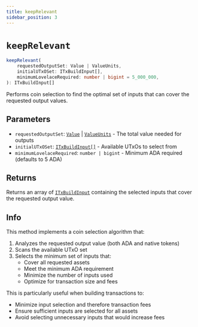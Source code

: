 ```yaml
---
title: keepRelevant
sidebar_position: 3
---
```


# `keepRelevant`

```ts
keepRelevant(
    requestedOutputSet: Value | ValueUnits,
    initialUTxOSet: ITxBuildInput[],
    minimumLovelaceRequired: number | bigint = 5_000_000,
): ITxBuildInput[]
```

Performs coin selection to find the optimal set of inputs that can cover the requested output values.

## Parameters

- `requestedOutputSet`: [`Value`](../cardano-ledger-ts/classes/Value) | [`ValueUnits`](../cardano-ledger-ts/type-aliases/ValueUnits) - The total value needed for outputs
- `initialUTxOSet`: [`ITxBuildInput[]`](./buildSync#inputs) - Available UTxOs to select from
- `minimumLovelaceRequired`: `number | bigint` - Minimum ADA required (defaults to 5 ADA)

## Returns

Returns an array of [`ITxBuildInput`](./buildSync#inputs) containing the selected inputs that cover the requested output value.

## Info

This method implements a coin selection algorithm that:
1. Analyzes the requested output value (both ADA and native tokens)
2. Scans the available UTxO set
3. Selects the minimum set of inputs that:
   - Cover all requested assets
   - Meet the minimum ADA requirement
   - Minimize the number of inputs used
   - Optimize for transaction size and fees

This is particularly useful when building transactions to:
- Minimize input selection and therefore transaction fees
- Ensure sufficient inputs are selected for all assets
- Avoid selecting unnecessary inputs that would increase fees